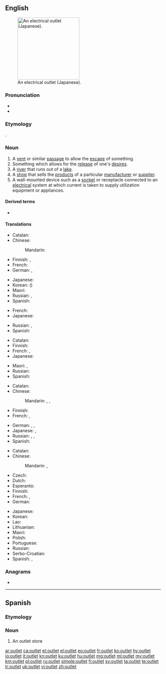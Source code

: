 ==English==
{{wikipedia}}
[[Image:OutletGround.jpg|thumb|200px|right|An electrical outlet (Japanese).]]

===Pronunciation===
* {{IPA|/ˈaʊtlɛt/|/ˈaʊtlɪt/|lang=en}}
* {{audio|en-us-outlet.ogg|Audio (US)|lang=en}}

===Etymology===
{{compound|out|let|lang=en}}.

===Noun===
{{en-noun}}

# A [[vent]] or similar [[passage]] to allow the [[escape]] of something.
# Something which allows for the [[release]] of one's [[desire]]s.
# A [[river]] that runs out of a [[lake]].
# A [[shop]] that sells the [[product]]s of a particular [[manufacturer]] or [[supplier]].
# A wall-mounted device such as a [[socket]] or receptacle connected to an [[electrical]] system at which current is taken to supply utilization equipment or appliances.

====Derived terms====
* {{l|en|media outlet}}

====Translations====
{{trans-top|vent}}
* Catalan: {{t+|ca|sortida|f}}
* Chinese:
*: Mandarin: {{t+|cmn|出口|tr=chūkǒu|sc=Hani}}
* Finnish: {{t+|fi|luukku}}, {{t+|fi|aukko}}
* French: {{t+|fr|conduit|f}}
* German: {{t+|de|Ausgang|m}}, {{t+|de|Auslass|m}}
{{trans-mid}}
* Japanese: {{t+|ja|出口|tr=でぐち, deguchi|sc=Jpan}}
* Korean: {{t+|ko|출구|sc=Kore}} ({{t+|ko|出口|sc=Kore}})
* Maori: {{t|mi|putanga}}
* Russian: {{t+|ru|вы́ход|m}}, {{t+|ru|отду́шина|f}}
* Spanish: {{t+|es|salida|f}}
{{trans-bottom}}

{{trans-top|release of desires}}
* French: {{t+|fr|exutoire|m}}
* Japanese: {{t|ja|捌け口|tr=はけぐち, hakeguchi|sc=Jpan}}
{{trans-mid}}
* Russian: {{t+|ru|вы́ход|m}}, {{t+|ru|отду́шина|f}}
* Spanish: {{t+|es|desahogo}}
{{trans-bottom}}

{{trans-top|river}}
* Catalan: {{t+|ca|desguàs|m}}
* Finnish: {{t|fi|laskujoki}}
* French: {{t+|fr|exutoire|m}}, {{t+|fr|dérivatif|m}}
* Japanese: {{t|ja|流出河川|tr=りゅうしゅつかせん, ryūshutsu-kasen|sc=Jpan}}
{{trans-mid}}
* Maori: {{t|mi|kōtore}}, {{t|mi|pūahatanga}}
* Russian: {{t+|ru|сток|m}}
* Spanish: {{t|es|río que nace en un lago|f}}
{{trans-bottom}}

{{trans-top|shop}}
* Catalan: {{t|ca|punt de venda|m}}
* Chinese:
*: Mandarin: {{t|cmn|折扣中心|tr=zhékòuzhōngxīn|sc=Hani}}, {{t|cmn|暢貨中心|sc=Hani}}, {{t|cmn|畅货中心|tr=chànghuòzhōngxīn|sc=Hani}} {{qualifier|Taiwan}}
* Finnish: {{t+|fi|liike}}
* French: {{t+|fr|magasin d’usine|m}}, {{t+|fr|franchise|f}}
{{trans-mid}}
* German: {{t|de|Direktverkauf|m}}, {{t|de|Werksverkauf|m}}, {{t|de|Direktvermarkter|m}}
* Japanese: {{t|ja|直販店|tr=ちょくはんてん, chokuhanten|sc=Jpan}}, {{t|ja|アウトレット|tr=autoretto|sc=Jpan}}
* Russian: {{t|ru|торго́вая то́чка|f}}, {{t+|ru|магази́н|m}}, {{t+|ru|а́утлет|m}}
* Spanish: {{t|es|minorista de marca|m}}
{{trans-bottom}}

{{trans-top|wall-mounted socket}}
* Catalan: {{t+|ca|endoll|m}}
* Chinese:
*: Mandarin: {{t+|cmn|插座|tr=chāzuò|sc=Hani}}, {{t+|cmn|插孔|tr=chākǒng|sc=Hani}}
* Czech: {{t+|cs|zásuvka|f}}
* Dutch: {{t+|nl|stopcontact|n}}
* Esperanto: {{t|eo|kontaktingo}}
* Finnish: {{t+|fi|pistorasia}}
* French: {{t+|fr|prise de courant|f}}, {{t+|fr|prise|f}}
* German: {{t+|de|Steckdose|f}}
{{trans-mid}}
* Japanese: {{t+|ja|コンセント|tr=konsento}}
* Korean: {{t+|ko|콘센트|sc=Kore}}
* Lao: {{t-needed|lo}}
* Lithuanian: {{t|lt|rozetė|f}}
* Maori: {{t|mi|putanga hiko}}
* Polish: {{t+|pl|gniazdko|n}}
* Portuguese: {{t+|pt|tomada|f}}
* Russian: {{t+|ru|розе́тка|f}}
* Serbo-Croatian: {{t+|sh|utičnica|f}}
* Spanish: {{t+|es|enchufe|m}}, {{t|es|toma de corriente}}
{{trans-bottom}}

===Anagrams===
* {{l|en|let out}}

----

==Spanish==

===Etymology===
{{etyl|en|es}}

===Noun===
{{es-noun|m}}

# An outlet store

[[ar:outlet]]
[[ca:outlet]]
[[et:outlet]]
[[el:outlet]]
[[eo:outlet]]
[[fr:outlet]]
[[ko:outlet]]
[[hy:outlet]]
[[io:outlet]]
[[it:outlet]]
[[kn:outlet]]
[[ku:outlet]]
[[hu:outlet]]
[[mg:outlet]]
[[ml:outlet]]
[[my:outlet]]
[[km:outlet]]
[[pl:outlet]]
[[ru:outlet]]
[[simple:outlet]]
[[fi:outlet]]
[[sv:outlet]]
[[ta:outlet]]
[[te:outlet]]
[[tr:outlet]]
[[uk:outlet]]
[[vi:outlet]]
[[zh:outlet]]